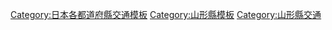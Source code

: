 {{日本行政區劃分類導航|交通模板}}
[[Category:日本各都道府縣交通模板|Category:日本各都道府縣交通模板]]
[[Category:山形縣模板|Category:山形縣模板]]
[[Category:山形縣交通|Category:山形縣交通]]